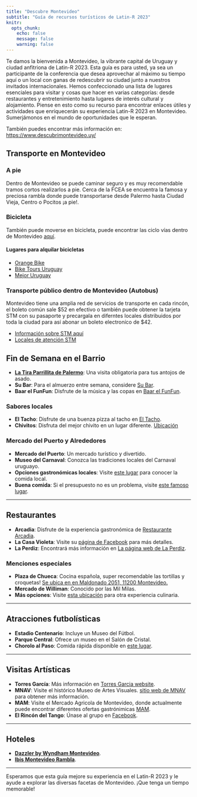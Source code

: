 ```yaml
---
title: "Descubre Montevideo"
subtitle: "Guía de recursos turísticos de Latin-R 2023"
knitr:
  opts_chunk:
    echo: false
    message: false
    warning: false
---
```


Te damos la bienvenida a Montevideo, la vibrante capital de Uruguay y ciudad anfitriona de Latin-R 2023. Esta guía es para usted, ya sea un participante de la conferencia que desea aprovechar al máximo su tiempo aquí o un local con ganas de redescubrir su ciudad junto a nuestros invitados internacionales. Hemos confeccionado una lista de lugares esenciales para visitar y cosas que hacer en varias categorías: desde restaurantes y entretenimiento hasta lugares de interés cultural y alojamiento. Piense en esto como su recurso para encontrar enlaces útiles y actividades que enriquecerán su experiencia Latin-R 2023 en Montevideo. Sumerjámonos en el mundo de oportunidades que le esperan.

También puedes encontrar más información en: <https://www.descubrimontevideo.uy/>

## Transporte en Montevideo

### A pie

Dentro de Montevideo se puede caminar seguro y es muy recomendable tramos cortos realizarlos a pie. Cerca de la FCEA se encuentra la famosa y preciosa rambla donde puede transportarse desde Palermo hasta Ciudad Vieja, Centro o Pocitos ¡a pie!.

### Bicicleta

También puede moverse en bicicleta, puede encontrar las ciclo vías dentro de Montevideo [aquí](https://montevideo.gub.uy/mapa-montevideo-en-bici).

#### Lugares para alquilar bicicletas

- [Orange Bike](https://orangebike.com.uy/)
- [Bike Tours Uruguay](https://biketoursuruguay.com/)
- [Mejor Uruguay](https://www.mejoruruguay.com/bicis1.php)

### Transporte público dentro de Montevideo (Autobus)

Montevideo tiene una amplia red de servicios de transporte en cada rincón, el boleto común sale $52 en efectivo o también puede obtener la tarjeta STM con su pasaporte y precargala en diferntes locales distribuidos por toda la ciudad para así abonar un boleto electroníco de $42.

- [Información sobre STM aquí](https://montevideo.gub.uy/areas-tematicas/sistema-de-transporte-metropolitano/tarjetas-stm/tarjeta-comun)
- [Locales de atención STM](https://montevideo.gub.uy/locales-stm)


## Fin de Semana en el Barrio

- **[La Tira Parrillita de Palermo](https://goo.gl/maps/VBEWR1FpD4pzrB29A)**: Una visita obligatoria para tus antojos de asado.
- **Su Bar**: Para el almuerzo entre semana, considere [Su Bar](https://maps.app.goo.gl/fvFrDkHRinQNj4iW9).
- **Baar el FunFun**: Disfrute de la música y las copas en [Baar el FunFun](https://maps.app.goo.gl/2ZPDQPhSpannDFVp9).

### Sabores locales
- **El Tacho**: Disfrute de una buenza pizza al tacho en [El Tacho](https://maps.app.goo.gl/j4LVKLUYB1fn6x9RA).
- **Chivitos**: Disfruta del mejor chivito en un lugar diferente. [Ubicación](https://maps.app.goo.gl/rjiPCefxeJeAv3kZ8)

### Mercado del Puerto y Alrededores
- **Mercado del Puerto**: Un mercado turístico y divertido. 
- **Museo del Carnaval**: Conozca las tradiciones locales del Carnaval uruguayo.
- **Opciones gastronómicas locales**: Visite [este lugar](https://maps.app.goo.gl/8xYxGRUkGd84i4VAA) para conocer la comida local.
- **Buena comida**: Si el presupuesto no es un problema, visite [este famoso lugar](https://maps.app.goo.gl/WNTR8R5hQKSW6aMk8).

---

## Restaurantes

- **Arcadia**: Disfrute de la experiencia gastronómica de [Restaurante Arcadia](https://www.radissonvictoriaplaza.com.uy/categoria/Restaurante-Arcadia-9).
- **La Casa Violeta**: Visite su [página de Facebook](https://www.facebook.com/lacasavioleta/?locale=es_LA) para más detalles.
- **La Perdiz**: Encontrará más información en [La página web de La Perdiz](https://laperdiz.com.uy/).

### Menciones especiales
- **Plaza de Chueca**: Cocina española, super recomendable las tortillas y croquetas! [Se ubica en en Maldonado 2051, 11200 Montevideo.](https://maps.app.goo.gl/yjBPrwduf1e7jSEq6) 
- **Mercado de Williman**: Conocido por las Mil Milas.
- **Más opciones**: Visite [esta ubicación](https://maps.app.goo.gl/ogr56T14YhrWTxSB6) para otra experiencia culinaria.

---

## Atracciones futbolísticas

- **Estadio Centenario**: Incluye un Museo del Fútbol.
- **Parque Central**: Ofrece un museo en el Salón de Cristal.
- **Chorolo al Paso**: Comida rápida disponible en [este lugar](https://maps.app.goo.gl/KKS2xkcWZgrr85u39).

---

## Visitas Artísticas

- **Torres García**: Más información en [Torres Garcia website](https://www.torresgarcia.org.uy/).
- **MNAV**: Visite el histórico Museo de Artes Visuales. [sitio web de MNAV](https://mnav.gub.uy/) para obtener más información.
- **MAM**: Visite el Mercado Agricola de Montevideo, donde actualmente puede encontrar diferentes ofertas gastrónimicas [MAM](https://www.mam.com.uy/).
- **El Rincón del Tango**: Únase al grupo en [Facebook](https://www.facebook.com/groups/ELRINCONDELTANGO.2014/).

---

## Hoteles

- [**Dazzler by Wyndham Montevideo**](https://www.booking.com/Share-OB9n0Q).
- [**Ibis Montevideo Rambla**](https://www.booking.com/Share-56zkav).

---


Esperamos que esta guía mejore su experiencia en el Latin-R 2023 y le ayude a explorar las diversas facetas de Montevideo. ¡Que tenga un tiempo memorable!
